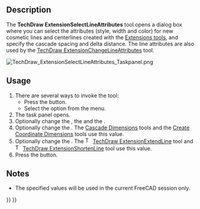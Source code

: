 <languages/>

{{Docnav
|[[TechDraw_HoleShaftFit|HoleShaftFit]]
|[[TechDraw_ExtensionChangeLineAttributes|ExtensionChangeLineAttributes]]
|[[TechDraw_Workbench|TechDraw]]
|IconL=TechDraw_HoleShaftFit.svg
|IconR=TechDraw_ExtensionChangeLineAttributes.svg
|IconC=Workbench_TechDraw.svg
}}

{{GuiCommand
|Name=TechDraw ExtensionSelectLineAttributes
|MenuLocation=TechDraw → Extensions: Attributes/Modifications → Select Line Attributes, Cascade Spacing and Delta Distance
|Workbenches=[[TechDraw_Workbench|TechDraw]]
|Shortcut=
|Version=0.20
|SeeAlso=[[TechDraw_ExtensionChangeLineAttributes|TechDraw ExtensionChangeLineAttributes]]
}}

==Description==

The '''TechDraw ExtensionSelectLineAttributes''' tool opens a dialog box where you can select the attributes (style, width and color) for new cosmetic lines and centerlines created with the [[TechDraw_Workbench#Extensions|Extensions tools]], and specify the cascade spacing and delta distance. The line attributes are also used by the [[TechDraw_ExtensionChangeLineAttributes|TechDraw ExtensionChangeLineAttributes]] tool.

[[Image:TechDraw_ExtensionSelectLineAttributes_Taskpanel.png]]
{{Caption|The Select line attributes task panel}}

==Usage==

# There are several ways to invoke the tool:
#* Press the {{Button|[[Image:TechDraw_ExtensionSelectLineAttributes.svg|16px]] [[TechDraw_ExtensionSelectLineAttributes|Select Line Attributes, Cascade Spacing and Delta Distance]]}} button.
#* Select the {{MenuCommand|TechDraw → Extensions: Attributes/Modifications → [[Image:TechDraw_ExtensionSelectLineAttributes.svg|16px]] Select Line Attributes, Cascade Spacing and Delta Distance}} option from the menu.
# The {{MenuCommand|Select line attributes}} task panel opens.
# Optionally change the {{MenuCommand|Line style}}, the {{MenuCommand|Line width}} and the {{MenuCommand|Line color}}.
# Optionally change the {{MenuCommand|Cascade spacing}}. The [[TechDraw_Workbench#Attributes_and_modifications|Cascade Dimensions]] tools and the [[TechDraw_Workbench#Dimensions_2|Create Coordinate Dimensions]] tools use this value.
# Optionally change the {{MenuCommand|Delta distance}}. The [[Image:TechDraw_ExtensionExtendLine.svg|16px]] [[TechDraw_ExtensionExtendLine|TechDraw ExtensionExtendLine]] tool and [[Image:TechDraw_ExtensionShortenLine.svg|16px]] [[TechDraw_ExtensionShortenLine|TechDraw ExtensionShortenLine]] tool use this value.
# Press the {{Button|OK}} button.

==Notes==

* The specified values will be used in the current FreeCAD session only.


{{Docnav
|[[TechDraw_HoleShaftFit|HoleShaftFit]]
|[[TechDraw_ExtensionChangeLineAttributes|ExtensionChangeLineAttributes]]
|[[TechDraw_Workbench|TechDraw]]
|IconL=TechDraw_HoleShaftFit.svg
|IconR=TechDraw_ExtensionChangeLineAttributes.svg
|IconC=Workbench_TechDraw.svg
}}

{{TechDraw_Tools_navi{{#translation:}}}}
{{Userdocnavi{{#translation:}}}}